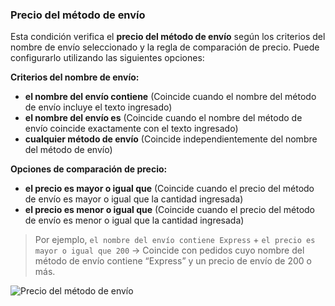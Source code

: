 ### Precio del método de envío

Esta condición verifica el **precio del método de envío** según los criterios del nombre de envío seleccionado y la regla de comparación de precio. Puede configurarlo utilizando las siguientes opciones:

**Criterios del nombre de envío:**

- **el nombre del envío contiene** (Coincide cuando el nombre del método de envío incluye el texto ingresado)
- **el nombre del envío es** (Coincide cuando el nombre del método de envío coincide exactamente con el texto ingresado)
- **cualquier método de envío** (Coincide independientemente del nombre del método de envío)

**Opciones de comparación de precio:**

- **el precio es mayor o igual que** (Coincide cuando el precio del método de envío es mayor o igual que la cantidad ingresada)
- **el precio es menor o igual que** (Coincide cuando el precio del método de envío es menor o igual que la cantidad ingresada)

> Por ejemplo, `el nombre del envío contiene Express` + `el precio es mayor o igual que 200` → Coincide con pedidos cuyo nombre del método de envío contiene “Express” y un precio de envío de 200 o más.

<img
  src="/images/essentials/condition-sets/shipping-method-price.webp"
  alt="Precio del método de envío"
/>
